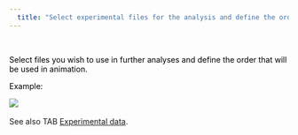 ---
  title: "Select experimental files for the analysis and define the order"
---


</br>

<font color='black'> 
Select files you wish to use in further analyses and define the order that will be used in animation.


Example:
</font>
</br>

![](filesSelectionEG.jpg)
</br>
</br>
See also TAB <a href="Experimental_data.html">Experimental data</a>.
